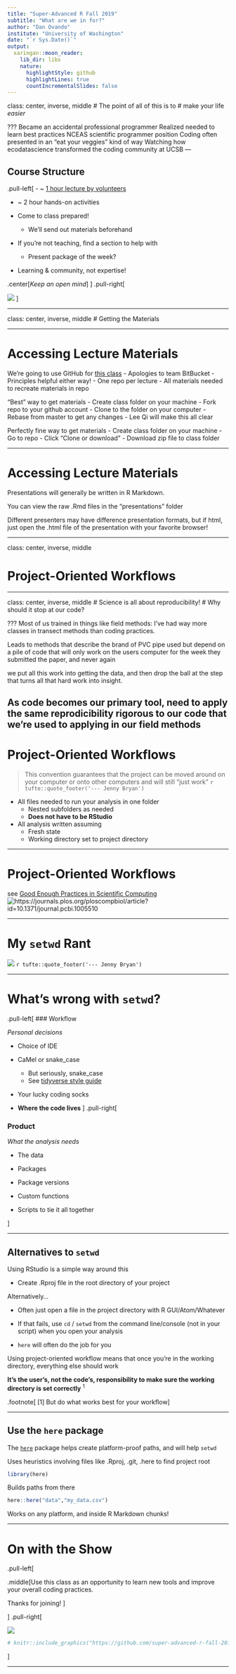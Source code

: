 ```yaml
---
title: "Super-Advanced R Fall 2019"
subtitle: "What are we in for?"
author: "Dan Ovando"
institute: "University of Washington"
date: "`r Sys.Date()`"
output:
  xaringan::moon_reader:
    lib_dir: libs
    nature:
      highlightStyle: github
      highlightLines: true
      countIncrementalSlides: false
---
```


class: center, inverse, middle
# The point of all of this is to
# make your life *easier*

???
Became an accidental professional programmer
Realized needed to learn best practices
NCEAS scientific programmer position
Coding often presented in an "eat your veggies" kind of way
Watching how ecodatascience transformed the coding community at UCSB
---


## Course Structure

.pull-left[
- ~ [1 hour lecture by volunteers](https://docs.google.com/document/d/1S63IHjNBk8e7St6XcyqhVu98qpuRTUx3DHYqzWKYDys/edit)

- ~ 2 hour hands-on activities

- Come to class prepared!
  - We'll send out materials beforehand
  
- If you're not teaching, find a section to help with
  - Present package of the week?

- Learning & community, not expertise!

.center[*Keep an open mind*]
]
.pull-right[

![](http://www.meh.ro/wp-content/uploads/2017/01/meh.ro12456.jpg)
]

---

class: center, inverse, middle
# Getting the Materials


---

# Accessing Lecture Materials

We're going to use GitHub for [this class](https://github.com/super-advanced-r-fall-2019)
  - Apologies to team BitBucket
  - Principles helpful either way!
  - One repo per lecture
  - All materials needed to recreate materials in repo

"Best" way to get materials
  - Create class folder on your machine
  - Fork repo to your github account
  - Clone to the folder on your computer
  - Rebase from master to get any changes
  - Lee Qi will make this all clear

Perfectly fine way to get materials
  - Create class folder on your machine
  - Go to repo
  - Click "Clone or download"
  - Download zip file to class folder

---

# Accessing Lecture Materials

 Presentations will generally be written in R Markdown. 
 
 You can view the raw .Rmd files in the "presentations" folder
 
 Different presenters may have difference presentation formats, but if html, just open the .html file of the presentation with your favorite browser!

---

class: center, inverse, middle

# Project-Oriented Workflows

---


class: center, inverse, middle
# Science is all about reproducibility! 
# Why should it stop at our code?

???
Most of us trained in things like field methods: I've had way more classes in transect methods than coding practices.

Leads to methods that describe the brand of PVC pipe used but depend on a pile of code that will only work on the users computer for the week they submitted the paper, and never again

we put all this work into getting the data, and then drop the ball at the step that turns all that hard work into insight. 

As code becomes our primary tool, need to apply the same reprodicibility rigorous to our code that we're used to applying in our field methods
---


# Project-Oriented Workflows

>This convention guarantees that the project can be moved around on your computer or onto other computers and will still “just work” `r tufte::quote_footer('--- Jenny Bryan')`

- All files needed to run your analysis in one folder
  - Nested subfolders as needed
  - **Does not have to be RStudio**

- All analysis written assuming
  - Fresh state
  - Working directory set to project directory



---

# Project-Oriented Workflows
see [Good Enough Practices in Scientific Computing](https://journals.plos.org/ploscompbiol/article?id=10.1371/journal.pcbi.1005510)
![https://journals.plos.org/ploscompbiol/article?id=10.1371/journal.pcbi.1005510](https://github.com/super-advanced-r-fall-2019/intro/raw/master/imgs/good-enough.png)


---



# My `setwd` Rant

<!-- ![](../imgs/jbburn.png) -->
![](https://github.com/super-advanced-r-fall-2019/intro/raw/master/imgs/jbburn.png)
`r tufte::quote_footer('--- Jenny Bryan')`

---


# What's wrong with `setwd`?

.pull-left[
### Workflow

*Personal decisions*

* Choice of IDE

* CaMel or snake_case
  - But seriously, snake_case
  - See [tidyverse style guide](https://style.tidyverse.org/)

* Your lucky coding socks

* **Where the code lives**
]
.pull-right[

### Product

*What the analysis needs*

* The data

* Packages

* Package versions

* Custom functions

* Scripts  to tie it all together

]

---

## Alternatives to `setwd`

Using RStudio is a simple way around this
  
  - Create .Rproj file in the root directory of your project
  
Alternatively...
 
  - Often just open a file in the project directory with R GUI/Atom/Whatever
  

  - If that fails, use `cd` / `setwd` from the command line/console (not in your script) when you open your analysis
  
  - `here` will often do the job for you
  

Using project-oriented workflow means that once you're in the working directory, everything else should work


**It's the user's, not the code's, responsibility to make sure the working directory is set correctly** $^1$

.footnote[
[1] But do what works best for your workflow
]

---

## Use the `here` package

The [`here`](https://here.r-lib.org/) package helps create platform-proof paths, and will help `setwd`



Uses heuristics involving files like .Rproj, .git, .here to find project root

```r
library(here)
```

Builds paths from there

```r
here::here("data","my_data.csv")
```

Works on any platform, and inside R Markdown chunks!

---

# On with the Show

.pull-left[

.middle[Use this class as an opportunity to learn new tools and improve your overall coding practices. 

Thanks for joining!
]

]
.pull-right[

![](https://github.com/super-advanced-r-fall-2019/intro/raw/master/imgs/good_code.png)

```r
# knitr::include_graphics("https://github.com/super-advanced-r-fall-2019/intro/raw/master/imgs/good_code.png")
```

]


---
